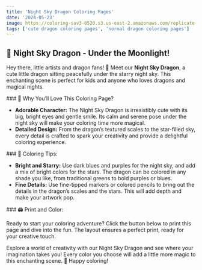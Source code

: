 ```yaml
---
title: 'Night Sky Dragon Coloring Pages'
date: '2024-05-23'
image: https://coloring-sav3-0520.s3.us-east-2.amazonaws.com/replicate-prediction-vh4z1ccafnrgj0cfmjgaa9j554.png
tags: ['cute dragon coloring pages', 'normal dragon coloring pages']
---
```


## 🐉 Night Sky Dragon - Under the Moonlight!

Hey there, little artists and dragon fans! 🎨 Meet our **Night Sky Dragon**, 
a cute little dragon sitting peacefully under the starry night sky. This enchanting scene is perfect for kids 
and anyone who loves dragons and magical nights.

<div style={{ marginTop: '20px' }}></div>
### 🌟 Why You’ll Love This Coloring Page?

- **Adorable Character:** The Night Sky Dragon is irresistibly cute with its big, bright eyes and gentle smile. Its calm and serene pose under the night sky will make your coloring time more magical.
- **Detailed Design:** From the dragon’s textured scales to the star-filled sky, every detail is crafted to spark your creativity and provide a delightful coloring experience.

<div style={{ marginTop: '20px' }}></div>
### 🎨 Coloring Tips:

- **Bright and Starry:** Use dark blues and purples for the night sky, and add a mix of bright colors for the stars. The dragon can be colored in any shade you like, from traditional greens to bold purples or blues.
- **Fine Details:** Use fine-tipped markers or colored pencils to bring out the details in the dragon’s scales and the stars. This will add depth and make your artwork pop.

<div style={{ marginTop: '20px' }}></div>
### 🖨️ Print and Color:

Ready to start your coloring adventure? Click the button below to print this page and dive into the fun. The layout ensures a perfect print, ready for your creative touch.


Explore a world of creativity with our Night Sky Dragon and see where your imagination takes you! Every color you choose will add a little more magic to this enchanting scene. 🌈 Happy coloring!
